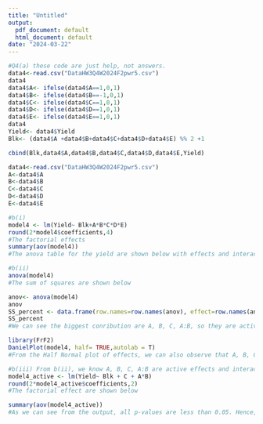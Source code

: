 ```yaml
---
title: "Untitled"
output:
  pdf_document: default
  html_document: default
date: "2024-03-22"
---
```


```r
#Q4(a) these code are just help, not answers.
data4<-read.csv("DataHW3Q4W2024F2pwr5.csv")
data4
data4$A<- ifelse(data4$A==1,0,1)
data4$B<- ifelse(data4$B==-1,0,1)
data4$C<- ifelse(data4$C==1,0,1)
data4$D<- ifelse(data4$D==1,0,1)
data4$E<- ifelse(data4$E==1,0,1)
data4
Yield<- data4$Yield
Blk<- (data4$A +data4$B+data4$C+data4$D+data4$E) %% 2 +1

cbind(Blk,data4$A,data4$B,data4$C,data4$D,data4$E,Yield)

data4<-read.csv("DataHW3Q4W2024F2pwr5.csv")
A<-data4$A
B<-data4$B
C<-data4$C
D<-data4$D
E<-data4$E


```

```r
#b(i)
model4 <- lm(Yield~ Blk+A*B*C*D*E)
round(2*model4$coefficients,4)
#The factorial effects
summary(aov(model4))
#The anova table for the yield are shown below with effects and interactions in the model
```

```r
#b(ii)
anova(model4)
#The sum of squares are shown below
```

```r
anov<- anova(model4)
anov
SS_percent <- data.frame(row.names=row.names(anov), effect=row.names(anov), contribution_percent=anov[, 2] *100/sum( anov[,2]) )
SS_percent
#We can see the biggest conribution are A, B, C, A:B, so they are active effects and interactions.
```

```r
library(FrF2)
DanielPlot(model4, half= TRUE,autolab = T)
#From the Half Normal plot of effects, we can also observe that A, B, C, A:B are active effects and interactions.
```


```r
#b(iii) From b(ii), we know A, B, C, A:B are active effects and interactions. 
model4_active <- lm(Yield~ Blk + C + A*B)
round(2*model4_active$coefficients,2)
#The factorial effect are shown below
```

```r
summary(aov(model4_active))
#As we can see from the output, all p-values are less than 0.05. Hence, all the effect and interaction in this new model are significant. 
```


